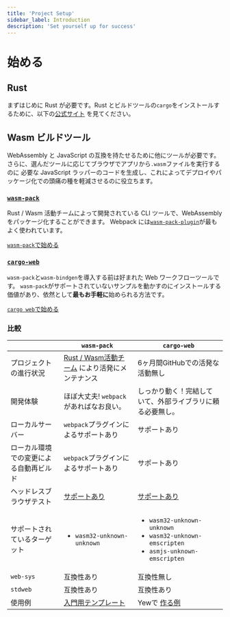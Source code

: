 ```yaml
---
title: 'Project Setup'
sidebar_label: Introduction
description: 'Set yourself up for success'
---
```


# 始める

## Rust

まずはじめに Rust が必要です。Rust とビルドツールの`cargo`をインストールするために、以下の[公式サイト](https://www.rust-lang.org/tools/install)
を見てください。

## **Wasm ビルドツール**

WebAssembly と JavaScript の互換を持たせるために他にツールが必要です。さらに、選んだツールに応じてブラウザでアプリから`.wasm`ファイルを実行するのに
必要な JavaScript ラッパーのコードを生成し、これによってデプロイやパッケージ化での頭痛の種を軽減させるのに役立ちます。

### [**`wasm-pack`**](https://rustwasm.github.io/docs/wasm-pack/)

Rust / Wasm 活動チームによって開発されている CLI ツールで、WebAssembly をパッケージ化することができます。
Webpack には[`wasm-pack-plugin`](https://github.com/wasm-tool/wasm-pack-plugin)が最もよく使われています。

[`wasm-pack`で始める](project-setup/using-wasm-pack.mdx)

### [**`cargo-web`**](https://github.com/koute/cargo-web)

`wasm-pack`と`wasm-bindgen`を導入する前は好まれた Web ワークフローツールです。
`wasm-pack`がサポートされていないサンプルを動かすのにインストールする価値があり、依然として**最もお手軽に**始められる方法です。

[`cargo web`で始める](project-setup/using-cargo-web.mdx)

### 比較

<table>
    <thead>
        <tr>
            <th style={{ textAlign: 'left' }}></th>
            <th style={{ textAlign: 'left' }}>
                <code>wasm-pack</code>
            </th>
            <th style={{ textAlign: 'left' }}>
                <code>cargo-web</code>
            </th>
        </tr>
    </thead>
    <tbody>
        <tr>
            <td style={{ textAlign: 'left' }}>プロジェクトの進行状況</td>
            <td style={{ textAlign: 'left' }}>
                <a href="https://rustwasm.github.io/">Rust / Wasm活動チーム</a>
                により活発にメンテナンス
            </td>
            <td style={{ textAlign: 'left' }}>
                6ヶ月間GitHubでの活発な活動無し
            </td>
        </tr>
        <tr>
            <td style={{ textAlign: 'left' }}>開発体験</td>
            <td style={{ textAlign: 'left' }}>
                ほぼ大丈夫! <code>webpack</code>があればなお良い。
            </td>
            <td style={{ textAlign: 'left' }}>
                しっかり動く！完結していて、外部ライブラリに頼る必要無し。
            </td>
        </tr>
        <tr>
            <td style={{ textAlign: 'left' }}>ローカルサーバー</td>
            <td style={{ textAlign: 'left' }}>
                <code>webpack</code>プラグインによるサポートあり
            </td>
            <td style={{ textAlign: 'left' }}>サポートあり</td>
        </tr>
        <tr>
            <td style={{ textAlign: 'left' }}>
                ローカル環境での変更による自動再ビルド
            </td>
            <td style={{ textAlign: 'left' }}>
                <code>webpack</code>プラグインによるサポートあり
            </td>
            <td style={{ textAlign: 'left' }}>サポートあり</td>
        </tr>
        <tr>
            <td style={{ textAlign: 'left' }}>ヘッドレスブラウザテスト</td>
            <td style={{ textAlign: 'left' }}>
                <a href="https://rustwasm.github.io/docs/wasm-pack/commands/test.html">
                    サポートあり
                </a>
            </td>
            <td style={{ textAlign: 'left' }}>
                <a href="https://github.com/koute/cargo-web#features">
                    サポートあり
                </a>
            </td>
        </tr>
        <tr>
            <td style={{ textAlign: 'left' }}>サポートされているターゲット</td>
            <td style={{ textAlign: 'left' }}>
                <ul>
                    <li>
                        <code>wasm32-unknown-unknown</code>
                    </li>
                </ul>
            </td>
            <td style={{ textAlign: 'left' }}>
                <ul>
                    <li>
                        <code>wasm32-unknown-unknown</code>
                    </li>
                    <li>
                        <code>wasm32-unknown-emscripten</code>
                    </li>
                    <li>
                        <code>asmjs-unknown-emscripten</code>
                    </li>
                </ul>
            </td>
        </tr>
        <tr>
            <td style={{ textAlign: 'left' }}>
                <code>web-sys</code>
            </td>
            <td style={{ textAlign: 'left' }}>互換性あり</td>
            <td style={{ textAlign: 'left' }}>互換性無し</td>
        </tr>
        <tr>
            <td style={{ textAlign: 'left' }}>
                <code>stdweb</code>
            </td>
            <td style={{ textAlign: 'left' }}>互換性あり</td>
            <td style={{ textAlign: 'left' }}>互換性あり</td>
        </tr>
        <tr>
            <td style={{ textAlign: 'left' }}>使用例</td>
            <td style={{ textAlign: 'left' }}>
                <a href="https://github.com/yewstack/yew-wasm-pack-minimal">
                    入門用テンプレート
                </a>
            </td>
            <td style={{ textAlign: 'left' }}>
                Yewで
                <a href="https://www.github.com/yewstack/yew/tree/master/packages/yew-stdweb/examples">
                    作る例
                </a>
            </td>
        </tr>
    </tbody>
</table>
